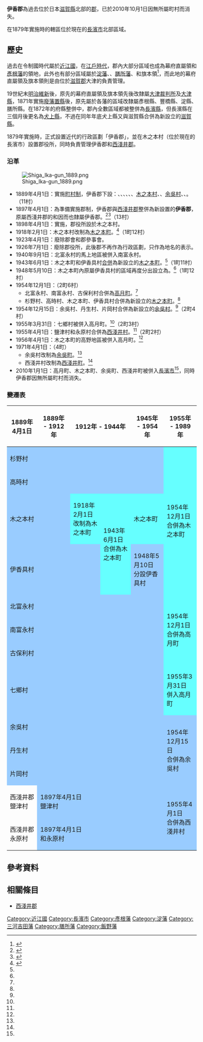 {{日本郡 (廢除)
| 郡         = 伊香郡
| 日文原名   = 伊香郡
| 平假名     = いかぐん
| 羅馬字拼音 = Ika-gun
| 地圖       = [[File:Ika_District_in_Shiga_Prefecture.png|250px]]
| 廢除時間   = 2010年1月1日
| 廢除理由   = 無所屬町村
| 廢除時處置 = 
| 現在郡     = 長濱市
| 都道府縣   = 滋賀縣
| 編號       = 
| 町         = 4
| 村         = 
| 註記       = 
|}}

'''伊香郡'''為過去位於日本[[滋賀縣|滋賀縣]]北部的[[郡_(日本)|郡]]，已於2010年10月1日因無所屬町村而消失。

在1879年實施{{Tsl|ja|郡区町村編制法|郡區町村編制法}}時的轄區位於現在的[[長濱市|長濱市]]北部區域。

== 歷史 ==

過去在令制國時代屬於[[近江國|近江國]]，在[[江戶時代|江戶時代]]，郡內大部分區域也成為幕府直屬領和[[彥根藩|彥根藩]]的領地，此外也有部分區域屬於[[淀藩|淀藩]]、{{Tsl|ja|三河吉田藩}}、[[膳所藩|膳所藩]]、{{Tsl|ja|飯野藩}}和旗本領<ref>{{Cite web| url=http://www.rekihaku.ac.jp/up-cgi/login.pl?p=param/kyud/db_param| title=舊高舊領取調帳資料庫檢索| publisher=[[國立歷史民俗博物館|國立歷史民俗博物館]]| language=ja| accessdate=2020-09-29| archive-date=2020-08-25| archive-url=https://web.archive.org/web/20200825042351/http://www.rekihaku.ac.jp/up-cgi/login.pl?p=param%2Fkyud%2Fdb_param| dead-url=yes}}</ref>，而此地的幕府直屬領及旗本領則是由位於[[滋賀郡|滋賀郡]]大津的{{Tsl|ja|大津奉行}}負責管理。

19世紀末[[明治維新|明治維新]]後，原先的幕府直屬領及旗本領先後改隸屬[[大津裁判所|大津裁判所]]及[[大津縣|大津縣]]，1871年實施[[廢藩置縣|廢藩置縣]]後，原先屬於各藩的區域改隸屬彥根縣、豐橋縣、淀縣、膳所縣。在1872年的府縣整併中，郡內全數區域都被整併為[[長濱縣|長濱縣]]，但長濱縣在三個月後更名為[[犬上縣|犬上縣]]，不過在同年年底犬上縣又與滋賀縣合併為新設立的[[滋賀縣|滋賀縣]]。

1879年實施{{Tsl|ja|郡区町村編制法|郡區町村編製法}}時，正式設置近代的行政區劃「伊香郡」，並在木之本村（位於現在的長濱市）設置郡役所，同時負責管理伊香郡和[[西淺井郡|西淺井郡]]。

=== 沿革 ===

[[File:Shiga_Ika-gun_1889.png|right]]

* 1889年4月1日：實施[[町村制|町村制]]，伊香郡下設：{{Tsl|ja|杉野村 (滋賀県)|杉野村 (滋賀縣)|杉野村}}、{{Tsl|ja|高時村}}、{{Tsl|ja|北富永村}}、{{Tsl|ja|南富永村}}、{{Tsl|ja|古保利村}}、{{Tsl|ja|七郷村 (滋賀県)|七鄉村 (滋賀縣)|七鄉村}}、[[木之本町|木之本村]]、{{Tsl|ja|伊香具村}}、[[余吳町|余吳村]]、{{Tsl|ja|丹生村 (滋賀県)|丹生村 (滋賀縣)|丹生村}}、{{Tsl|ja|片岡村 (滋賀県)|片岡村 (滋賀縣)|片岡村}}。（11村）
* 1897年4月1日：為準備實施郡制，伊香郡與[[西淺井郡|西淺井郡]]整併為新設置的'''伊香郡'''，原屬西淺井郡的{{Tsl|ja|塩津村 (滋賀県)|鹽津村 (滋賀縣)|鹽津村}}和{{Tsl|ja|永原村}}因而也隸屬伊香郡。<ref name="Nagahama2">{{Cite book| url=https://www.city.nagahama.lg.jp/cmsfiles/contents/0000000/867/20191001.pdf| title=合併基本計画| page=11| date=2019-10| publisher=長濱市政府| language=ja| accessdate=2020-04-05| archive-date=2020-05-03| archive-url=https://web.archive.org/web/20200503123927/https://www.city.nagahama.lg.jp/cmsfiles/contents/0000000/867/20191001.pdf| dead-url=no}}</ref><ref>{{Cite web| url=http://www.tt.rim.or.jp/~ishato/tiri/gun/g-kinki.htm| title=郡の変遷（近畿地方）| work=イッシーのホームページ| language=ja| accessdate=2020-04-05| archive-date=2018-10-27| archive-url=https://web.archive.org/web/20181027121902/http://www.tt.rim.or.jp/~ishato/tiri/gun/g-kinki.htm}}</ref>（13村）
* 1898年4月1日：實施{{tsl|ja|郡制}}，郡役所設於木之本村。
* 1918年2月1日：木之本村改制為[[木之本町|木之本町]]。<ref name="Nagahama">{{Cite web| url=https://www.city.nagahama.lg.jp/0000001835.html| title=長浜市の概況| date=2016-11-09| publisher=長濱市政府| language=ja| accessdate=2020-04-05| archive-date=2020-05-03| archive-url=https://web.archive.org/web/20200503123923/https://www.city.nagahama.lg.jp/0000001835.html| dead-url=no}}</ref>（1町12村）
* 1923年4月1日：廢除郡會和郡參事會。
* 1926年7月1日：廢除郡役所，此後郡不再作為行政區劃，只作為地名的表示。
* 1940年9月1日：北富永村的馬上地區被併入南富永村。
* 1943年6月1日：木之本町和伊香具村[[市町村合併|合併]]為新設立的[[木之本町|木之本町]]。<ref name="Nagahama2"/>（1町11村）
* 1948年5月10日：木之本町內原屬伊香具村的區域再度分出設立為{{Tsl|ja|伊香具村}}。<ref name="Nagahama2"/>（1町12村）
* 1954年12月1日：（2町6村）
** 北富永村、南富永村、古保利村合併為[[高月町|高月町]]。<ref name="Nagahama"/>
** 杉野村、高時村、木之本町、伊香具村合併為新設立的[[木之本町|木之本町]]。<ref name="Nagahama"/>
* 1954年12月15日：余吳村、丹生村、片岡村合併為新設立的[[余吳町|余吳村]]。<ref name="Nagahama"/>（2町4村）
* 1955年3月31日：七鄉村被併入高月町。<ref name="Nagahama"/>（2町3村）
* 1955年4月1日：鹽津村和永原村合併為[[西淺井町|西淺井村]]。<ref name="Nagahama"/>（2町2村）
* 1956年4月1日：木之本町的高野地區被併入高月町。<ref name="Nagahama"/>
* 1971年4月1日：（4町）
** 余吳村改制為[[余吳町|余吳町]]。<ref name="Nagahama"/>
** 西淺井村改制為[[西淺井町|西淺井町]]。<ref name="Nagahama"/>
* 2010年1月1日：高月町、木之本町、余吳町、西淺井町被併入[[長濱市|長濱市]]<ref name="Nagahama"/>，同時伊香郡因無所屬町村而消失。

=== 變遷表 ===

{| class="wikitable" style="font-size:x-small;"
|-
! 1889年4月1日
! 1889年 - 1912年
! colspan=2 | 1912年 - 1944年
! colspan=2 | 1945年 - 1954年
! colspan=2 | 1955年 - 1989年
! 1989年 - 現在
! 現在
|-
| colspan=5 style="background-color:#9cf;" | 杉野村
| rowspan=4 colspan=3 style="background-color:#6ff;" | 1954年12月1日<br />合併為木之本町
| rowspan=13 colspan=2 | 2010年1月1日<br />併入長濱市
|-
| colspan=5 style="background-color:#9cf;" | 高時村
|-
| colspan=2 style="background-color:#9cf;" | 木之本村
| style="background-color:#6ff;" | 1918年2月1日<br />改制為木之本町
| rowspan=2 style="background-color:#6ff;" | 1943年6月1日<br />合併為木之本町
| style="background-color:#6ff;" | 木之本町
|-
| colspan=3 style="background-color:#9cf;" | 伊香具村
| style="background-color:#9cf;" | 1948年5月10日<br />分設伊香具村
|-
| colspan=5 style="background-color:#9cf;" | 北富永村
| rowspan=3 colspan=2 style="background-color:#6ff;" | 1954年12月1日<br />合併為高月町
| rowspan=4 style="background-color:#6ff;" | 高月町
|-
| colspan=5 style="background-color:#9cf;" | 南富永村
|-
| colspan=5 style="background-color:#9cf;" | 古保利村
|-
| colspan=6 style="background-color:#9cf;" | 七鄉村
| style="background-color:#6ff;" | 1955年3月31日<br />併入高月町
|-
| colspan=5 style="background-color:#9cf;" | 余吳村
| rowspan=3 colspan=2 style="background-color:#9cf;" | 1954年12月15日<br />合併為余吳村
| rowspan=3 style="background-color:#6ff;" | 1971年4月1日<br />改制為余吳町
|-
| colspan=5 style="background-color:#9cf;" | 丹生村
|-
| colspan=5 style="background-color:#9cf;" | 片岡村
|-
| 西淺井郡鹽津村
| colspan=5 style="background-color:#9cf;" | 1897年4月1日<br />鹽津村
| rowspan=2 style="background-color:#9cf;" | 1955年4月1日<br />合併為西淺井村
| rowspan=2 style="background-color:#6ff;" | 1971年4月1日<br />改制為西淺井町
|-
| 西淺井郡永原村
| colspan=5 style="background-color:#9cf;" | 1897年4月1日<br />和永原村
|}

== 參考資料 ==
{{Reflist|2}}

== 相關條目 ==

* [[西淺井郡|西淺井郡]]

{{近江國的郡}}
{{滋賀縣}}
{{Authority control}}

[[Category:近江國|Category:近江國]]
[[Category:長濱市|Category:長濱市]]
[[Category:彥根藩|Category:彥根藩]]
[[Category:淀藩|Category:淀藩]]
[[Category:三河吉田藩|Category:三河吉田藩]]
[[Category:膳所藩|Category:膳所藩]]
[[Category:飯野藩|Category:飯野藩]]